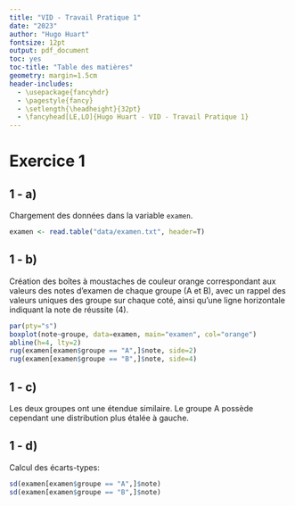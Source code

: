 ```yaml
---
title: "VID - Travail Pratique 1"
date: "2023"
author: "Hugo Huart"
fontsize: 12pt
output: pdf_document
toc: yes
toc-title: "Table des matières"
geometry: margin=1.5cm
header-includes:
  - \usepackage{fancyhdr}
  - \pagestyle{fancy}
  - \setlength{\headheight}{32pt}
  - \fancyhead[LE,LO]{Hugo Huart - VID - Travail Pratique 1}
---
```


\pagebreak
# Exercice 1

## 1 - a)
Chargement des données dans la variable `examen`.

```r
examen <- read.table("data/examen.txt", header=T)
```

## 1 - b)
Création des boîtes à moustaches de couleur orange correspondant aux valeurs des
notes d'examen de chaque groupe (A et B), avec un rappel des valeurs uniques des groupe sur chaque coté, ainsi qu'une ligne horizontale indiquant la note de
réussite (4).

```r
par(pty="s")
boxplot(note~groupe, data=examen, main="examen", col="orange")
abline(h=4, lty=2)
rug(examen[examen$groupe == "A",]$note, side=2)
rug(examen[examen$groupe == "B",]$note, side=4)
```

## 1 - c)
Les deux groupes ont une étendue similaire. Le groupe A possède cependant
une distribution plus étalée à gauche.

## 1 - d)
Calcul des écarts-types:

```r
sd(examen[examen$groupe == "A",]$note)
sd(examen[examen$groupe == "B",]$note)
```

